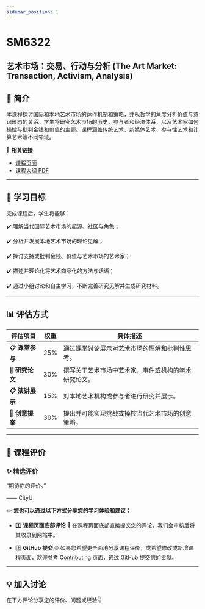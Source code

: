 ```yaml
---
sidebar_position: 1
---
```


# SM6322
## 艺术市场：交易、行动与分析 (The Art Market: Transaction, Activism, Analysis)

## **📘 简介**
本课程探讨国际和本地艺术市场的运作机制和策略，并从哲学的角度分析价值与意识形态的关系。学生将研究艺术市场的历史、参与者和经济体系，以及艺术家如何操控与批判金钱和价值的主题。课程涵盖传统艺术、新媒体艺术、参与性艺术和计算艺术等不同领域。

🔗 **相关链接**
- [课程页面](https://www.cityu.edu.hk/catalogue/pg/202425/course/SM6322.htm)
- [课程大纲 PDF](https://www.cityu.edu.hk/catalogue/pg/202425/course/SM6322.pdf)

---

## **🎯 学习目标**

完成课程后，学生将能够：

✔️ 理解当代国际艺术市场的起源、社区与角色；

✔️ 分析并发展本地艺术市场的理论见解；

✔️ 探讨支持或批判金钱、价值与艺术市场的艺术家；

✔️ 描述并理论化将艺术商品化的方法与话语；

✔️ 通过小组讨论和自主学习，不断完善研究见解并生成研究材料。

---

## **📊 评估方式**

| **评估项目**          | **权重** | **具体描述**                                                                                       |
|----------------------|---------|---------------------------------------------------------------------------------------------------|
| **📋 课堂参与**       | 25%      | 通过课堂讨论展示对艺术市场的理解和批判性思考。                                                        |
| **📂 研究论文**       | 30%      | 撰写关于艺术市场中艺术家、事件或机构的学术研究论文。                                                    |
| **📋 演讲展示**       | 15%      | 对本地艺术机构或参与者进行研究并展示。                                                                |
| **📂 创意提案**       | 30%      | 提出并可能实现挑战或操控当代艺术市场的创意策略。                                                        |

---

## **💬 课程评价**

### ✨ **精选评价**
<div className={commentStyles.commentBox}>
    <p className={commentStyles.commentText}>
        “期待你的评价。”
    </p>
    <p className={commentStyles.commentAuthor}>—— CityU</p>
</div>

✏️ **您也可以通过以下方式分享您的学习体验和建议：**

- 1️⃣ **课程页面底部评论**
💬 在课程页面底部直接提交您的评论，我们会审核后将其收录到网站中。

- 2️⃣ **GitHub 提交**
🌐 如果您希望更全面地分享课程评价，或希望修改或新增课程页面，欢迎参考 [Contributing](/contributing) 页面，通过 GitHub 提交您的贡献。

---

## **💡 加入讨论**

在下方评论分享您的评价、问题或经验👇
<Utterances />